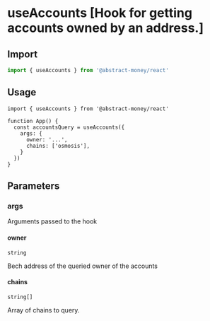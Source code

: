 
# useAccounts [Hook for getting accounts owned by an address.]

## Import

```ts twoslash 
import { useAccounts } from '@abstract-money/react'
```

## Usage

```tsx twoslash [index.tsx]
import { useAccounts } from '@abstract-money/react'

function App() {
  const accountsQuery = useAccounts({
    args: {
      owner: '...',
      chains: ['osmosis'],
    }
  })
}
```

## Parameters

### args

Arguments passed to the hook

#### owner

`string`

Bech address of the queried owner of the accounts


#### chains

`string[]`

Array of chains to query.

<ParameterExtraSnippet />
<ParameterQuerySnippet />

